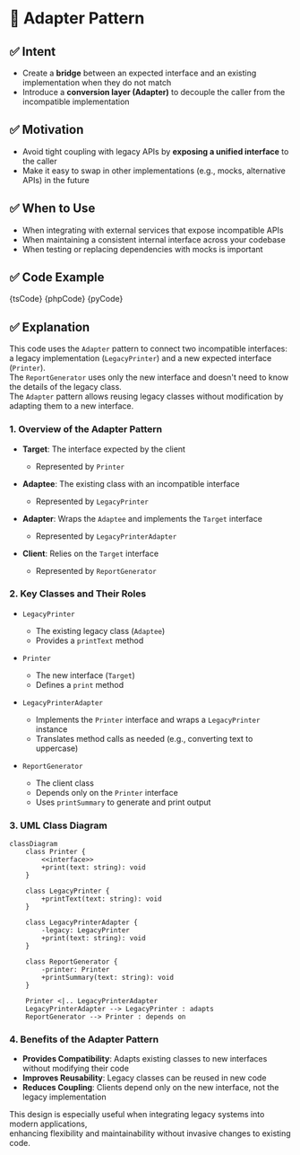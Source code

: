 

# 🧩 Adapter Pattern

## ✅ Intent

- Create a **bridge** between an expected interface and an existing implementation when they do not match
- Introduce a **conversion layer (Adapter)** to decouple the caller from the incompatible implementation

## ✅ Motivation

- Avoid tight coupling with legacy APIs by **exposing a unified interface** to the caller
- Make it easy to swap in other implementations (e.g., mocks, alternative APIs) in the future

## ✅ When to Use

- When integrating with external services that expose incompatible APIs
- When maintaining a consistent internal interface across your codebase
- When testing or replacing dependencies with mocks is important

## ✅ Code Example

<Tabs groupId="language">
  <TabItem value="ts" label="TypeScript">
    <CodeBlock language="ts">{tsCode}</CodeBlock>
  </TabItem>
  <TabItem value="php" label="PHP">
    <CodeBlock language="php">{phpCode}</CodeBlock>
  </TabItem>
  <TabItem value="python" label="Python">
    <CodeBlock language="python">{pyCode}</CodeBlock>
  </TabItem>
</Tabs>

## ✅ Explanation

This code uses the `Adapter` pattern to connect two incompatible interfaces:  
a legacy implementation (`LegacyPrinter`) and a new expected interface (`Printer`).  
The `ReportGenerator` uses only the new interface and doesn't need to know the details of the legacy class.  
The `Adapter` pattern allows reusing legacy classes without modification by adapting them to a new interface.

### 1. Overview of the Adapter Pattern

- **Target**: The interface expected by the client

  - Represented by `Printer`

- **Adaptee**: The existing class with an incompatible interface

  - Represented by `LegacyPrinter`

- **Adapter**: Wraps the `Adaptee` and implements the `Target` interface

  - Represented by `LegacyPrinterAdapter`

- **Client**: Relies on the `Target` interface
  - Represented by `ReportGenerator`

### 2. Key Classes and Their Roles

- `LegacyPrinter`

  - The existing legacy class (`Adaptee`)
  - Provides a `printText` method

- `Printer`

  - The new interface (`Target`)
  - Defines a `print` method

- `LegacyPrinterAdapter`

  - Implements the `Printer` interface and wraps a `LegacyPrinter` instance
  - Translates method calls as needed (e.g., converting text to uppercase)

- `ReportGenerator`
  - The client class
  - Depends only on the `Printer` interface
  - Uses `printSummary` to generate and print output

### 3. UML Class Diagram

```mermaid
classDiagram
    class Printer {
        <<interface>>
        +print(text: string): void
    }

    class LegacyPrinter {
        +printText(text: string): void
    }

    class LegacyPrinterAdapter {
        -legacy: LegacyPrinter
        +print(text: string): void
    }

    class ReportGenerator {
        -printer: Printer
        +printSummary(text: string): void
    }

    Printer <|.. LegacyPrinterAdapter
    LegacyPrinterAdapter --> LegacyPrinter : adapts
    ReportGenerator --> Printer : depends on
```

### 4. Benefits of the Adapter Pattern

- **Provides Compatibility**: Adapts existing classes to new interfaces without modifying their code
- **Improves Reusability**: Legacy classes can be reused in new code
- **Reduces Coupling**: Clients depend only on the new interface, not the legacy implementation

This design is especially useful when integrating legacy systems into modern applications,  
enhancing flexibility and maintainability without invasive changes to existing code.
